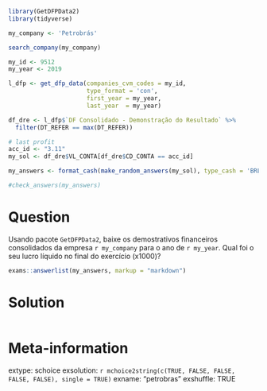 ```r
library(GetDFPData2)
library(tidyverse)

my_company <- 'Petrobrás'

search_company(my_company)

my_id <- 9512
my_year <- 2019

l_dfp <- get_dfp_data(companies_cvm_codes = my_id, 
                      type_format = 'con',
                      first_year = my_year,
                      last_year  = my_year)

df_dre <- l_dfp$`DF Consolidado - Demonstração do Resultado` %>%
  filter(DT_REFER == max(DT_REFER))

# last profit
acc_id <- "3.11"
my_sol <- df_dre$VL_CONTA[df_dre$CD_CONTA == acc_id]
```

```r
my_answers <- format_cash(make_random_answers(my_sol), type_cash = 'BRL') 

#check_answers(my_answers)
```

Question
========

Usando pacote `GetDFPData2`, baixe os demostrativos financeiros consolidados da empresa `r my_company` para o ano de `r my_year`. Qual foi o seu lucro líquido no final do exercício (x1000)? 

```r
exams::answerlist(my_answers, markup = "markdown")
```

Solution
================

```r
```

Meta-information
================
extype: schoice
exsolution: `r mchoice2string(c(TRUE, FALSE, FALSE, FALSE, FALSE), single = TRUE)`
exname: "petrobras"
exshuffle: TRUE

